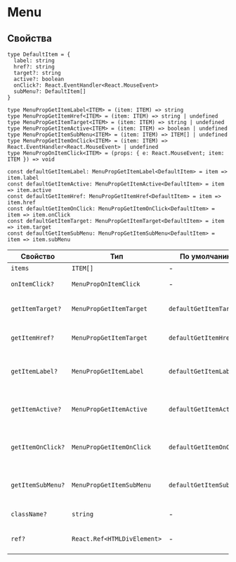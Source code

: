 # Menu

## Свойства

```tsx
type DefaultItem = {
  label: string
  href?: string
  target?: string
  active?: boolean
  onClick?: React.EventHandler<React.MouseEvent>
  subMenu?: DefaultItem[]
}

type MenuPropGetItemLabel<ITEM> = (item: ITEM) => string
type MenuPropGetItemHref<ITEM> = (item: ITEM) => string | undefined
type MenuPropGetItemTarget<ITEM> = (item: ITEM) => string | undefined
type MenuPropGetItemActive<ITEM> = (item: ITEM) => boolean | undefined
type MenuPropGetItemSubMenu<ITEM> = (item: ITEM) => ITEM[] | undefined
type MenuPropGetItemOnClick<ITEM> = (item: ITEM) => React.EventHandler<React.MouseEvent> | undefined
type MenuPropOnItemClick<ITEM> = (props: { e: React.MouseEvent; item: ITEM }) => void

const defaultGetItemLabel: MenuPropGetItemLabel<DefaultItem> = item => item.label
const defaultGetItemActive: MenuPropGetItemActive<DefaultItem> = item => item.active
const defaultGetItemHref: MenuPropGetItemHref<DefaultItem> = item => item.href
const defaultGetItemOnClick: MenuPropGetItemOnClick<DefaultItem> = item => item.onClick
const defaultGetItemTarget: MenuPropGetItemTarget<DefaultItem> = item => item.target
const defaultGetItemSubMenu: MenuPropGetItemSubMenu<DefaultItem> = item => item.subMenu
```

| Свойство          | Тип                         | По умолчанию            | Описание                                       |
| ----------------- | --------------------------- | ----------------------- | ---------------------------------------------- |
| `items`           | `ITEM[]`                    | -                       | Элементы меню                                  |
| `onItemClick?`    | `MenuPropOnItemClick`       | -                       | Функция клика по элементу                      |
| `getItemTarget?`  | `MenuPropGetItemTarget`     | `defaultGetItemTarget`  | Функция для определения `target` элемента      |
| `getItemHref?`    | `MenuPropGetItemTarget`     | `defaultGetItemHref`    | Функция для определения `href` элемента        |
| `getItemLabel?`   | `MenuPropGetItemLabel`      | `defaultGetItemLabel`   | Функция для определения заголовка элемента     |
| `getItemActive?`  | `MenuPropGetItemActive`     | `defaultGetItemActive`  | Функция для определения активности элемента    |
| `getItemOnClick?` | `MenuPropGetItemOnClick`    | `defaultGetItemOnClick` | Функция для определения функции клика элемента |
| `getItemSubMenu?` | `MenuPropGetItemSubMenu`    | `defaultGetItemSubMenu` | Функция для определения подменю элемента       |
| `className?`      | `string`                    | -                       | Дополнительный класс                           |
| `ref?`            | `React.Ref<HTMLDivElement>` | -                       | Ссылка на корневой DOM-элемент                 |
